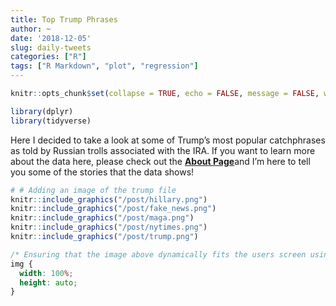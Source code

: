 ```yaml
---
title: Top Trump Phrases
author: ~
date: '2018-12-05'
slug: daily-tweets
categories: ["R"]
tags: ["R Markdown", "plot", "regression"]
---
```


```r
knitr::opts_chunk$set(collapse = TRUE, echo = FALSE, message = FALSE, warning = FALSE)

library(dplyr)
library(tidyverse)
```

Here I decided to take a look at some of Trump's most popular catchphrases as told by Russian trolls associated 
with the IRA. If you want to learn more about the data here, please check out the [**About Page**]()and I'm here to tell you some of 
the stories that the data shows! 


```r
# # Adding an image of the trump file
knitr::include_graphics("/post/hillary.png")
knitr::include_graphics("/post/fake_news.png")
knitr::include_graphics("/post/maga.png")
knitr::include_graphics("/post/nytimes.png")
knitr::include_graphics("/post/trump.png")
```

```css
/* Ensuring that the image above dynamically fits the users screen using css. */
img {
  width: 100%;
  height: auto;
}
```





